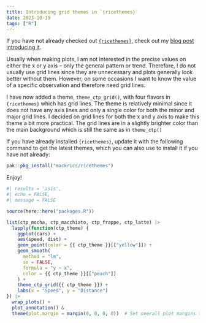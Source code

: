 ```yaml
---
title: Introducing grid themes in `{ricethemes}`
date: 2023-10-19
tags: ["R"]
---
```


If you have not already checked out [`{ricethemes}`](https://github.com/mackrics/ricethemes),
check out my [blog post introducing it](./ricethemes-intro.html).

Usually when making plots, I am not interested in the precise values on either
the x or y axis -- only the general pattern or trend. Therefore, I do not
usually use grid lines since they are unnecessary and plots generally
look better without them. However, on some occasions I want to know the value
of a specific observation and therefore need grid lines.

I have now added a theme, `theme_ctp_grid()`, with four flavors in
`{ricethemes}` which has grid lines. The theme is relatively minimal since it
does not have any axis lines and only a single color for both the minor and
major grid lines. I decided on grid lines for both the x and y axis to make
this theme a bit more practical. The grid lines are in a slightly brighter
color than the main background which is still the same as in `theme_ctp()`

If you have already installed `{ricethemes}`, update it with the following
command to get the latest themes, which you can also use to install it if you
have not already:

```r
pak::pkg_install("mackrics/ricethemes")
```

Enjoy!


```r
#| results = 'asis',
#| echo = FALSE,
#| message = FALSE

source(here::here("packages.R"))

list(ctp_mocha, ctp_macchiato, ctp_frappe, ctp_latte) |>
  lapply(function(ctp_theme) {
    ggplot(cars) +
    aes(speed, dist) +
    geom_point(color = {{ ctp_theme }}[["yellow"]]) +
    geom_smooth(
      method = "lm",
      se = FALSE,
      formula = "y ~ x",
      color = {{ ctp_theme }}[["peach"]]
    ) +
    theme_ctp_grid({{ ctp_theme }}) +
    labs(x = "Speed", y = "Distance")
}) |>
  wrap_plots() +
  plot_annotation() & 
  theme(plot.margin = margin(0, 0, 0, 0))  # Set overall plot margins to zero

```
